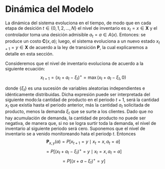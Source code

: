 # Dinámica del Modelo

La dinámica del sistema evoluciona en el tiempo, de modo que en cada etapa de desición $t\in \{ 0,1,2, \dotso,N \}$ el nivel de inventario es $x_t=x \in \mathbf{X}$ y el controlador toma una desición admisible $a_t= a \in A(x)$. Entonces: se produce un costo $\mathbf{C}(x,a)$; luego, el sistema evoluciona a un nuevo estado $x_{t+1}=y \in \mathbf{X}$ de acuerdo a la ley de transición $\mathbf{P}$, la cual explicaremos a detalle en esta sección.

Consideremos que el nivel de inventario evoluciona de acuerdo a la siguiente ecuación: $$x_{t+1}=(x_t+a_t-\xi_t)^{+}=\max(x_t+a_t-\xi_t,0)$$

donde $\{ \xi_t\}$ es una sucesión de variables aleatorias independientes e idénticamente distribuidas. Dicha expresión puede ser interpretada del siguiente modo:la cantidad de producto en el periodo $t+1$, será la cantidad $x_t$ que existía hasta el periodo anterior, más la cantidad $a_t$ solicitada de producto, menos la demanda $\xi_t$ que se surte a los clientes. Dado que no hay acumulación de demanda, la cantidad de producto no puede ser negativa, de manera que, si no se logra surtir toda la demanda, el nivel de inventario al siguiente periodo será cero. Suponemos que el nivel de inventario se a venido monitoreando hata el periodp $t$. Entonces $$
\mathbf{P}_{x,y}(a)= P[x_{t+1}=y \mid x_t=x, a_t=a]
$$ $$
=P[(x_t+a_t-\xi_t)^{+}=y \mid x_t=x, a_t=a]
$$ $$
=P[(x+a-\xi_t)^{+}=y]
$$
